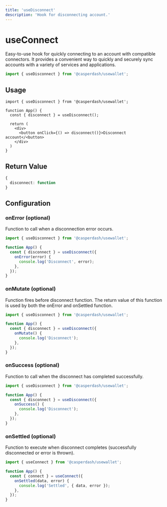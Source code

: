 ```yaml
---
title: 'useDisconnect'
description: 'Hook for disconnecting account.'
---
```


# useConnect

Easy-to-use hook for quickly connecting to an account with compatible connectors. It provides a convenient way to quickly and securely sync accounts with a variety of services and applications.

```ts
import { useDisconnect } from '@casperdash/usewallet';
```

## Usage

```tsx
import { useDisconnect } from '@casperdash/usewallet';

function App() {
  const { disconnect } = useDisconnect();

  return (
    <div>
      <button onClick={() => disconnect()}>Disconnect account</<button>
    </div>
  )
}
```

## Return Value

```ts
{
  disconnect: function
}
```

## Configuration

### onError (optional)

Function to call when a disconnection error occurs.

```ts
import { useDisconnect } from '@casperdash/usewallet';

function App() {
  const { disconnect } = useDisconnect({
    onError(error) {
      console.log('Disconnect', error);
    },
  });
}
```

### onMutate (optional)

Function fires before disconnect function. The return value of this function is used by both the onError and onSettled function.

```ts
import { useDisconnect } from '@casperdash/usewallet';

function App() {
  const { disconnect } = useDisconnect({
    onMutate() {
      console.log('Disconnect');
    },
  });
}
```

### onSuccess (optional)

Function to call when the disconnect has completed successfully.

```ts
import { useDisconnect } from '@casperdash/usewallet';

function App() {
  const { disconnect } = useDisconnect({
    onSuccess() {
      console.log('Disconnect');
    },
  });
}
```

### onSettled (optional)

Function to execute when disconnect completes (successfully disconnected or error is thrown).

```ts
import { useConnect } from '@casperdash/usewallet';

function App() {
  const { connect } = useConnect({
    onSettled(data, error) {
      console.log('Settled', { data, error });
    },
  });
}
```
